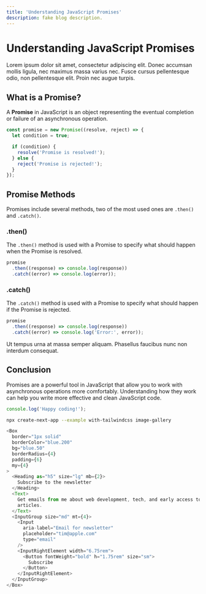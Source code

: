```yaml
---
title: 'Understanding JavaScript Promises'
description: fake blog description.
---
```


# Understanding JavaScript Promises

Lorem ipsum dolor sit amet, consectetur adipiscing elit. Donec accumsan mollis ligula, nec maximus massa varius nec. Fusce cursus pellentesque odio, non pellentesque elit. Proin nec augue turpis.

## What is a Promise?

A **Promise** in JavaScript is an object representing the eventual completion or failure of an asynchronous operation.

```javascript
const promise = new Promise((resolve, reject) => {
  let condition = true;

  if (condition) {
    resolve('Promise is resolved!');
  } else {
    reject('Promise is rejected!');
  }
});
```

## Promise Methods

Promises include several methods, two of the most used ones are `.then()` and `.catch()`.

### .then()

The `.then()` method is used with a Promise to specify what should happen when the Promise is resolved.

```javascript
promise
  .then((response) => console.log(response))
  .catch((error) => console.log(error));
```

### .catch()

The `.catch()` method is used with a Promise to specify what should happen if the Promise is rejected.

```javascript
promise
  .then((response) => console.log(response))
  .catch((error) => console.log('Error:', error));
```

Ut tempus urna at massa semper aliquam. Phasellus faucibus nunc non interdum consequat.

## Conclusion

Promises are a powerful tool in JavaScript that allow you to work with asynchronous operations more comfortably. Understanding how they work can help you write more effective and clean JavaScript code.

```javascript
console.log('Happy coding!');
```

```bash
npx create-next-app --example with-tailwindcss image-gallery
```

```js title="components/Subscribe.js"
<Box
  border="1px solid"
  borderColor="blue.200"
  bg="blue.50"
  borderRadius={4}
  padding={6}
  my={4}
>
  <Heading as="h5" size="lg" mb={2}>
    Subscribe to the newsletter
  </Heading>
  <Text>
    Get emails from me about web development, tech, and early access to new
    articles.
  </Text>
  <InputGroup size="md" mt={4}>
    <Input
      aria-label="Email for newsletter"
      placeholder="tim@apple.com"
      type="email"
    />
    <InputRightElement width="6.75rem">
      <Button fontWeight="bold" h="1.75rem" size="sm">
        Subscribe
      </Button>
    </InputRightElement>
  </InputGroup>
</Box>
```
